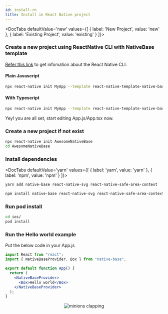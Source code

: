 ```yaml
---
id: install-rn
title: Install in React Native project
---
```



<DocTabs
  defaultValue='new'
  values={[
  { label: 'New Project', value: 'new' },
  { label: 'Existing Project', value: 'existing' }
  ]}>

<DocTabItem value="new">

### Create a new project using ReactNative CLI with NativeBase template

[Refer this link](https://github.com/react-native-community/cli#about) to get infomation about the React Native CLI.

<h4 style={{marginTop:"40px"}} className="mt-8 font-mono">Plain Javascript</h4>
<Box maxWidth="750px">

```bash
npx react-native init MyApp --template react-native-template-native-base
```

</Box>

<h4 className="mt-8 font-mono">With Typescript</h4>
<Box maxWidth="750px">

```bash
npx react-native init MyApp --template react-native-template-native-base-typescript
```

</Box>

Yey! you are all set, start editing App.js/App.tsx now.

</DocTabItem>

<DocTabItem value="existing">

### Create a new project if not exist

```bash
npx react-native init AwesomeNativeBase
cd AwesomeNativeBase
```

### Install dependencies

<DocTabs
defaultValue='yarn'
values={[
{ label: 'yarn', value: 'yarn' },
{ label: 'npm', value: 'npm' }
]}>

<DocTabItem value="yarn">

```bash
yarn add native-base react-native-svg react-native-safe-area-context
```

</DocTabItem>

<DocTabItem value="npm">

```bash
npm install native-base react-native-svg react-native-safe-area-context
```

</DocTabItem>

</DocTabs>

### Run pod install

```bash
cd ios/
pod install
```

### Run the Hello world example

Put the below code in your App.js

```jsx
import React from "react";
import { NativeBaseProvider, Box } from "native-base";

export default function App() {
  return (
    <NativeBaseProvider>
      <Box>Hello world</Box>
    </NativeBaseProvider>
  );
}
```

</DocTabItem>

</DocTabs>

<Center>
  <AspectRatio ratio={2.21} w="100%" maxW="500" my="2">
    <Image source={{ uri: "/img/minion.gif" }} alt="minions clapping" />
  </AspectRatio>
</Center>

<Box>
  <Box mt="4" mb="8">
    <HStack pl="0" ml="0" space="4">
      <TileLink
        title="Customize NativeBaseProvider"
        url="setup-provider"
        description="NativeBaseProvider provides theme throughout your application"
        className="bg-blueGray-600 mt-2"
      />
      <TileLink
        title="Theme"
        url="default-theme"
        description="Read more about the default NativeBase theme and how to override it"
        className="bg-blueGray-600  mt-2"
      />
    </HStack>
    <Box mt="4" pl="0" ml="0">
      <TileLink
        title="Utility props"
        url="utility-props"
        description="Shorthands of commonly used styling props which maps with the provided theme"
        className="bg-blueGray-600"
      />
    </Box>
  </Box>
</Box>
